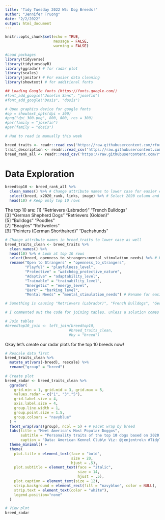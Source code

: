 ```yaml
---
title: 'Tidy Tuesday 2022 W5: Dog Breeds!'
author: "Jennifer Truong"
date: "2/2/2022"
output: html_document
---
```


```r
knitr::opts_chunk$set(echo = TRUE,
                      message = FALSE,
                      warning = FALSE)

#Load packages
library(tidyverse)
library(tidytuesdayR)
library(ggradar) # for radar plot
library(scales) 
library(janitor) # For easier data cleaning
library(showtext) # for additional fonts

## Loading Google fonts (https://fonts.google.com/)
#font_add_google("Josefin Sans", "josefin")
#font_add_google("Dosis", "dosis")

# Open graphics device for google fonts
#op = showtext_opts(dpi = 300)
#png("dpi_300.png", 800, 800, res = 300)
#par(family = "josefin")
#par(family = "dosis")
```

```r
# Had to read in manually this week

breed_traits <- readr::read_csv('https://raw.githubusercontent.com/rfordatascience/tidytuesday/master/data/2022/2022-02-01/breed_traits.csv')
trait_description <- readr::read_csv('https://raw.githubusercontent.com/rfordatascience/tidytuesday/master/data/2022/2022-02-01/trait_description.csv')
breed_rank_all <- readr::read_csv('https://raw.githubusercontent.com/rfordatascience/tidytuesday/master/data/2022/2022-02-01/breed_rank.csv')
```

# Data Exploration

```r
breedtop10 <- breed_rank_all %>%
  clean_names() %>% # Change attribute names to lower case for easier coding
  select(breed, x2020_rank, links, image) %>% # Select 2020 column and other non-rank columns
  head(10) # Keep only top 10 rows

```

The top 10 are:
 [1] "Retrievers (Labrador)"         "French Bulldogs"              
 [3] "German Shepherd Dogs"          "Retrievers (Golden)"          
 [5] "Bulldogs"                      "Poodles"                      
 [7] "Beagles"                       "Rottweilers"                  
 [9] "Pointers (German Shorthaired)" "Dachshunds" 


```r
# Change attribute names in breed_traits to lower case as well
breed_traits_clean <- breed_traits %>%
  clean_names() %>%
  head(10) %>% # Look at top 10 rows
  select(breed, openness_to_strangers:mental_stimulation_needs) %>% # Remove the two non-numeric columns besides breed
  rename("Open to Strangers" = "openness_to_strangers",
         "Playful" = "playfulness_level",
         "Protective" = "watchdog_protective_nature",
         "Adaptive" = "adaptability_level",
         "Trainable" = "trainability_level",
         "Energetic" = "energy_level",
         "Bark" = "barking_level",
         "Mental Needs" = "mental_stimulation_needs") # Rename for easier labeling

# Something is causing "Retrievers (Labrador)", "French Bulldogs", "German Shepherd Dogs", "Retrievers (Golden)", and "Pointers (German Shorthaired)" to not join properly

# I commented out the code for joining tables, unless a solution comes by somehow

# Join tables
#breedtop10_join <- left_join(breedtop10, 
                             #breed_traits_clean, 
                             #by = "breed")

```

Okay let's create our radar plots for the top 10 breeds now!

```r
# Rescale data first
breed_traits_clean %>%
  mutate_at(vars(-breed), rescale) %>%
  rename("group" = "breed")
 
# Create plot
breed_radar <- breed_traits_clean %>%
  ggradar(
    grid.min = 1, grid.mid = 3, grid.max = 5,
    values.radar = c("1", "3","5"),
    grid.label.size = 4,
    axis.label.size = 4,
    group.line.width = 1,
    group.point.size = 1.5,
    group.colours = "navyblue"
  ) +
  facet_wrap(vars(group), ncol = 5) + # Facet wrap by breed
  labs(title = "Meet America's Most Popular Doggos",
       subtitle = "Personality traits of the top 10 dogs based on 2020 rankings.",
       caption = "Data: American Kennel Club\n Viz: @jenjentro\n #TidyTuesday 2022 W5") +
  theme_minimal() +
  theme(
    plot.title = element_text(face = "bold",
                              size = 20,
                              hjust = .5),
    plot.subtitle = element_text(face = "italic",
                                 size = 14, 
                                 hjust = .5),
    plot.caption = element_text(size = 12),
    strip.background = element_rect(fill = "navyblue", color = NULL),
    strip.text = element_text(color = "white"),
    legend.position="none"
  )

# View plot
breed_radar
```


